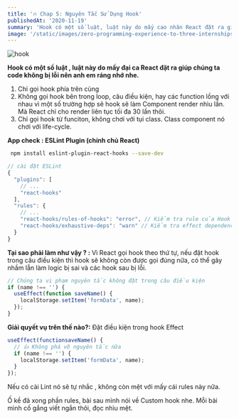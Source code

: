 ```yaml
---
title: '🔥 Chap 5: Nguyên Tắc Sử Dụng Hook'
publishedAt: '2020-11-19'
summary: 'Hook có một số luật, luật này do mấy cao nhân React đặt ra giúp chúng ta code không bị lỗi nên ae ráng nhớ nhe.'
image: '/static/images/zero-programming-experience-to-three-internships/banner.png'
---
```


<!-- ![hookRule.jpeg](https://daqxzxzy8xq3u.cloudfront.net/wp-content/uploads/2020/04/16125636/rules-of-react-hooks.jpg) -->

![hook](/static/images/chap5-nguyen-tac-hook/rules.jpg)

**Hook có một số luật , luật này do mấy đại ca React đặt ra giúp chúng ta code không bị lỗi nên anh em ráng nhớ nhe.**

1. Chỉ gọi hook phía trên cùng
2. Không gọi hook bên trong loop, câu điều kiện, hay các function lồng với nhau vì một số trường hợp sẽ hook sẽ làm Component render nhìu lần. Mà React chỉ cho render liên tục tối đa 30 lần thôi.
3. Chỉ gọi hook từ funciton, không chơi với tụi class. Class component nó chơi với life-cycle.

**App check : ESLint Plugin (chính chủ React)**

```bash
 npm install eslint-plugin-react-hooks --save-dev
```

```jsx
// cài đặt ESLint
{
  "plugins": [
    // ...
    "react-hooks"
  ],
  "rules": {
    // ...
    "react-hooks/rules-of-hooks": "error", // Kiểm tra rule của Hook
    "react-hooks/exhaustive-deps": "warn" // Kiểm tra effect dependency
  }
}
```

**Tại sao phải làm như vậy ? :**
Vì React gọi hook theo thứ tự, nếu đặt hook trong câu điều kiện thì hook sẽ không còn được gọi đúng nữa, có thể gây nhầm lẫn làm logic bị sai và các hook sau bị lỗi.

```jsx
// Chúng ta vi phạm nguyên tắc không đặt trong câu điều kiện
if (name !== '') {
  useEffect(function saveName() {
    localStorage.setItem('formData', name);
  });
}
```

**Giải quyết vụ trên thế nào?:**
Đặt điều kiện trong hook Effect

```jsx
useEffect(functionsaveName() {
  // 👍 Không phá vỡ nguyên tắc nữa
  if (name !== '') {
    localStorage.setItem('formData', name);
  }
});
```

Nếu có cài Lint nó sẽ tự nhắc , không còn mệt với mấy cái rules này nữa.

Ố kề đã xong phần rules, bài sau mình nói về Custom hook nhe. Mỗi bài mình cố gắng viết ngắn thôi, đọc nhìu mệt.
